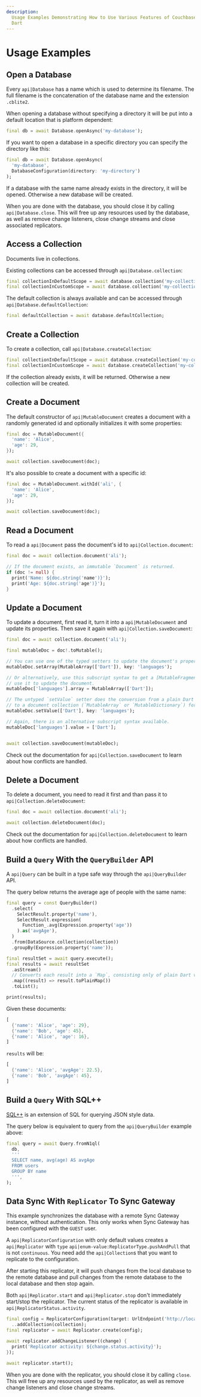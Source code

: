 ```yaml
---
description:
  Usage Examples Demonstrating How to Use Various Features of Couchbase Lite for
  Dart
---
```


# Usage Examples

## Open a Database

Every `api|Database` has a name which is used to determine its filename. The
full filename is the concatenation of the database name and the extension
`.cblite2`.

When opening a database without specifying a directory it will be put into a
default location that is platform dependent:

```dart
final db = await Database.openAsync('my-database');
```

If you want to open a database in a specific directory you can specify the
directory like this:

```dart
final db = await Database.openAsync(
  'my-database',
  DatabaseConfiguration(directory: 'my-directory')
);
```

If a database with the same name already exists in the directory, it will be
opened. Otherwise a new database will be created.

When you are done with the database, you should close it by calling
`api|Database.close`. This will free up any resources used by the database, as
well as remove change listeners, close change streams and close associated
replicators.

## Access a Collection

Documents live in collections.

Existing collections can be accessed through `api|Database.collection`:

```dart
final collectionInDefaultScope = await database.collection('my-collection');
final collectionInCustomScope = await database.collection('my-collection', 'my-scope');
```

The default collection is always available and can be accessed through
`api|Database.defaultCollection`:

```dart
final defaultCollection = await database.defaultCollection;
```

## Create a Collection

To create a collection, call `api|Database.createCollection`:

```dart
final collectionInDefaultScope = await database.createCollection('my-collection');
final collectionInCustomScope = await database.createCollection('my-collection', 'my-scope');
```

If the collection already exists, it will be returned. Otherwise a new
collection will be created.

## Create a Document

The default constructor of `api|MutableDocument` creates a document with a
randomly generated id and optionally initializes it with some properties:

```dart
final doc = MutableDocument({
  'name': 'Alice',
  'age': 29,
});

await collection.saveDocument(doc);
```

It's also possible to create a document with a specific id:

```dart
final doc = MutableDocument.withId('ali', {
  'name': 'Alice',
  'age': 29,
});

await collection.saveDocument(doc);
```

## Read a Document

To read a `api|Document` pass the document's id to `api|Collection.document`:

```dart
final doc = await collection.document('ali');

// If the document exists, an immutable `Document` is returned.
if (doc != null) {
  print('Name: ${doc.string('name')}');
  print('Age: ${doc.string('age')}');
}
```

## Update a Document

To update a document, first read it, turn it into a `api|MutableDocument` and
update its properties. Then save it again with `api|Collection.saveDocument`:

```dart
final doc = await collection.document('ali');

final mutableDoc = doc!.toMutable();

// You can use one of the typed setters to update the document's properties.
mutableDoc.setArray(MutableArray(['Dart']), key: 'languages');

// Or alternatively, use this subscript syntax to get a [MutableFragment] and
// use it to update the document.
mutableDoc['languages'].array = MutableArray(['Dart']);

// The untyped `setValue` setter does the conversion from a plain Dart collection
// to a document collection (`MutableArray` or `MutableDictionary`) for you.
mutableDoc.setValue(['Dart'], key: 'languages');

// Again, there is an alternative subscript syntax available.
mutableDoc['languages'].value = ['Dart'];


await collection.saveDocument(mutableDoc);
```

Check out the documentation for `api|Collection.saveDocument` to learn about how
conflicts are handled.

## Delete a Document

To delete a document, you need to read it first and than pass it to
`api|Collection.deleteDocument`:

```dart
final doc = await collection.document('ali');

await collection.deleteDocument(doc);
```

Check out the documentation for `api|Collection.deleteDocument` to learn about
how conflicts are handled.

## Build a `Query` With the `QueryBuilder` API

A `api|Query` can be built in a type safe way through the `api|QueryBuilder`
API.

The query below returns the average age of people with the same name:

```dart
final query = const QueryBuilder()
  .select(
    SelectResult.property('name'),
    SelectResult.expression(
      Function_.avg(Expression.property('age'))
    ).as('avgAge'),
  )
  .from(DataSource.collection(collection))
  .groupBy(Expression.property('name'));

final resultSet = await query.execute();
final results = await resultSet
  .asStream()
  // Converts each result into a `Map`, consisting only of plain Dart values.
  .map((result) => result.toPlainMap())
  .toList();

print(results);
```

Given these documents:

```dart
[
  {'name': 'Alice', 'age': 29},
  {'name': 'Bob', 'age': 45},
  {'name': 'Alice', 'age': 16},
]
```

`results` will be:

```dart
[
  {'name': 'Alice', 'avgAge': 22.5},
  {'name': 'Bob', 'avgAge': 45},
]
```

## Build a `Query` With SQL++

[SQL++] is an extension of SQL for querying JSON style data.

The query below is equivalent to query from the `api|QueryBuilder` example
above:

```dart
final query = await Query.fromN1ql(
  db,
  '''
  SELECT name, avg(age) AS avgAge
  FROM users
  GROUP BY name
  ''',
);
```

## Data Sync With `Replicator` To Sync Gateway

This example synchronizes the database with a remote Sync Gateway instance,
without authentication. This only works when Sync Gateway has been configured
with the `GUEST` user.

A `api|ReplicatorConfiguration` with only default values creates a
`api|Replicator` with `type` `api|enum-value:ReplicatorType.pushAndPull` that is
not `continuous`. You need add the `api|Collection`s that you want to replicate
to the configuration.

After starting this replicator, it will push changes from the local database to
the remote database and pull changes from the remote database to the local
database and then stop again.

Both `api|Replicator.start` and `api|Replicator.stop` don't immediately
start/stop the replicator. The current status of the replicator is available in
`api|ReplicatorStatus.activity`.

```dart
final config = ReplicatorConfiguration(target: UrlEndpoint('http://localhost:4984/my-database'))
  ..addCollection(collection);
final replicator = await Replicator.create(config);

await replicator.addChangeListener((change) {
  print('Replicator activity: ${change.status.activity}');
});

await replicator.start();
```

When you are done with the replicator, you should close it by calling `close`.
This will free up any resources used by the replicator, as well as remove change
listeners and close change streams.

[sql++]: https://www.couchbase.com/products/n1ql
